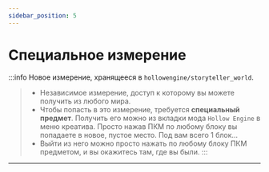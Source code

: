 ```yaml
---
sidebar_position: 5
---
```


# Специальное измерение

:::info Новое измерение, хранящееся в `hollowengine/storyteller_world`.
> - Независимое измерение, доступ к которому вы можете получить из любого мира.  
> - Чтобы попасть в это измерение, требуется **специальный предмет**. Получить его можно из вкладки мода `Hollow Engine` в меню креатива.
> Просто нажав ПКМ по любому блоку вы попадаете в новое, пустое место. Под вам всего 1 блок...
> - Выйти из него можно просто нажать по любому блоку ПКМ предметом, и вы окажитесь там, где вы были.
:::

---
